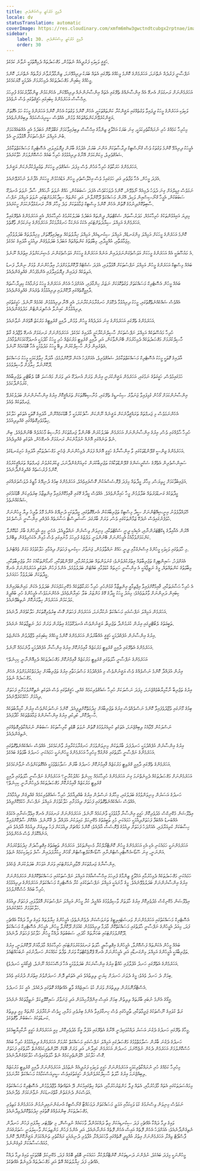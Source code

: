```yaml
---
title: ދާއިމީ މަރުކަޒީ އިސްކަންދެނި
locale: dv
statusTranslation: automatic
coverImage: https://res.cloudinary.com/xmfm6mhw3gwctndtcubgx2rptnae/image/upload/v1740468922/small_cover_tratado_de_psicologia_revolucionaria_a4c0dca4e0.webp
sidebar:
    label: 30. ދާއިމީ މަރުކަޒީ އިސްކަންދެނި
    order: 30
---
```

ހަޤީޤީ ވަކިވަކި ފަރުދީއެއް ނެތުމުން، މަޤްޞަދުތައް ދެމިއޮތުމަކީ ނުވާނެ ކަމެކެވެ.

ނަފްސާނީ ފަރުދެއް ނެތްނަމަ، އަހަރެމެންގެ ކޮންމެ މީހެއްގެ ތެރޭގައި އެތައް ބަޔަކު ދިރިއުޅޭނަމަ، ޒިންމާދާރުވާނެ ފަރާތެއް ނެތްނަމަ، ކޮންމެ މީހެއްގެ ކިބައިން މަޤްޞަދުތަކެއް ދެމިހުރުމަށް އެދުމަކީ މޮޔަކަމެކެވެ.

އަހަރެމެންނަށް ރަނގަޅަށް އެނގޭ އެއް އިންސާނެއްގެ ތެރޭގައި އެތައް އިންސާނުންނެއް ދިރިއުޅޭކަން، އެހެންކަމުން ޒިންމާދާރުކަމުގެ ފުރިހަމަ އިޙްސާސް އަހަރެމެންގެ ކިބައިގައި ޙަޤީޤަތުގައި ވެސް ނުވެއެވެ.

ވަކިވަކި އަހަރެންގެ މީހަކު ދީފައިވާ ވަގުތެއްގައި ޔަޤީންކުރާ ކަންތައްތަކަކީ، އެހެން ކޮންމެ ވަގުތަކު އެހެން ކޮންމެ އަހަރެންގެ މީހަކު ހަމަ އެގޮތަށް ޔަޤީންކުރެވޭނެކަންތައްތަކެއް ވުމުން، އެއްވެސް ސީރިއަސްކަމެއް ލިބިގެންނުވެއެވެ.

މިހުރިހާ ކަމެއްގެ ހުރި ނުރައްކާތެރިކަމަކީ، ގިނަ ބަޔަކު އަޚްލާޤީ ޒިންމާގެ އިޙްސާސް ލިބިފައިވާކަމަށް ގަބޫލުކޮށް އަބަދުމެ އެއީ އެއްބައެއްކަމަށް ބުނެ އަމިއްލަ ނަފްސުތަކަށް އޮޅުވާލަނީ އެވެ.

އެމީހަކު ދިރިއުޅޭ ކޮންމެ ވަގުތަކު ވެސް ގްނޯސްޓިކް ދިރާސާތަކަށް އަންނަ ބަޔަކު، އެދުމުގެ ބާރުން ފިޔޮވައިލައި، އެސޮޓެރިކް މަސައްކަތްތަކާމެދު ޝައުޤުވެރިވެ، މިކަންކަމަށް އޭނާގެ ދިރިއުޅުމުގެ ހުރިހާ ބައެއް ހުސްކޮށްލުމަށް ހުވާކުރެއެވެ.

އަހަރެމެންގެ ހަރަކާތުގެ ހުރިހާ އަޚުން ވެސް މިފަދަ ޝައުޤުވެރި މީހަކަށް ތަޢުރީފުކުރާނެކަން ޔަޤީނެވެ.

އެފަދަ މީހުން، އެހާ ވަފާތެރި އަދި ހަމަގައިމު ވެސް އިޚްލާސްތެރި މީހުން އަޑުއެހުމުން މީހަކަށް އުފާނުވެ ނުހުރެވޭނެއެވެ.

ނަމަވެސް އިޑިލްއަށް ގިނަ ދުވަހު ދެމިއެއް ނޯވެވޭނެ، ކޮންމެ ދުވަހަކުވެސް އެފަދަ ސަބަބަކުން، ޙައްޤު ނުވަތަ ނާޙައްޤު، ސާދާ ނުވަތަ އުނދަގޫ ސަބަބަކުން، އެމީހާ ގްނޯސިސްއިން ވަކިވެ، އޭރުން މަސައްކަތް ދޫކޮށްލާނެ، އަދި ކަންތައް ސީދާކުރުމަށްޓަކައި ނުވަތަ އަމިއްލަ ނަފްސު ސާބިތުކޮށްދިނުމުގެ ގޮތުން އެހެން ކޮންމެ މިސްޓިކް ޖަމާޢަތަކަށް ވަދެ މިހާރު އޭނާ ރަނގަޅުވާނެކަމަށް ހީކުރެއެވެ.

މިދިޔަ އައިއުޅުންތަކުގެ ހުރިހާކަމެއް، މަދަރުސާތައް، ސެކްޓްތައް، ދީންތައް އަބަދުމެ ބަދަލުކުރުމުގެ ހުރިހާކަމެއް، އެއީ އަހަރެމެންގެ އެތެރޭގައިވާ އަހަރެމެންގެ އަމިއްލަ ސިޔާދަތަށްޓަކައި އެކަކު އަނެކަކާ ހަނގުރާމަކުރާ އަހަރެމެންގެ ގިނަކަމުން ވާގޮތެވެ.

ކޮންމެ އަހަރެންގެ މީހަކަށް އަމިއްލަ މިންގަނޑެއް، އަމިއްލަ ސިކުނޑިއެއް، އަމިއްލަ ޚިޔާލުތަކެއް ލިބިފައިވާގޮތަށް، މިޚިޔާލުތައް ބަދަލުވުމާއި، މިޖަމާޢަތާއި، އުއްމީދާއި، މިބާވަތުގެ ކަންތައްތައް އަބަދުމެ ބަދަލުވެގެން ދިއުމަކީ އާދައިގެ ކަމެކެވެ.

އެ މައުޟޫޢަކީ އެއް އަހަރެންގެ މީހަކަށް އަވަސްވެގަންނަފަދައިން އަނެއް އަހަރެންގެ މީހަކަށް އަވަސްވެގަންނަ މެޝިނަކަށްވުރެ އިތުރެއް ނޫނެވެ.

ބައެއް މިސްޓިކް އަހަރެންގެ މީހުން އަމިއްލަ ނަފްސުތަކަށް އޮޅުވާލައި، އެފަދަ ސެކްޓެއް ދޫކޮށްލުމަށްފަހު، އިލާހުންނަށް ވުމަށް ނިންމާ، ފަނޑު އަލިތަކެއް ފަދައިން ފިޔޮވައިލާފައި އެންމެފަހުން ގެއްލިގެންދެއެވެ.

ބައެއް މީހުން އެސޮޓެރިކް މަސައްކަތަށް ވަގުތުކޮޅަކަށް ނަޒަރު ހިންގާފައި، އެއަށްފަހު އެހެން އަހަރެންގެ މީހަކު ވަނުމާއެކު މިދިރާސާތައް ދާއިމީގޮތެއްގައި ދޫކޮށްލައި ދިރިއުޅުމުގެ ތެރެއަށް ގެއްލިގެންދެއެވެ.

އެއްވެސް ޝައްކެއްނެތްގޮތުގައި، މީހަކު ދިރިއުޅުމާ ދެކޮޅަށް ހަނގުރާމަނުކުރާނަމަ، އެއީ އޭނާ ދިރިއުޅުމުން ކެއުމެއް ނޫނެވެ. ހަގީގަތުގައި ދިރިއުޅުމުން ކައިނުލާ އެސްޕިރަންޓުން މަދުވެގެންދެއެވެ.

އަހަރެމެންގެ ތެރޭގައި އަހަރެމެންގެ ގިނަ އަދަދެއްގެ މީހުން ވުމުން، ދާއިމީ ގްރެވިޓީގެ މަރުކަޒު އޮވެގެން ނުވާނެއެވެ.

ހުރިހާ މައުޟޫތަކެއް އަމިއްލަ ނަފްސުތަކަށް ހާސިލްނުކުރާކަމީ އާދައިގެ ކަމެކެވެ. އަހަރެމެންނަށް ރަނގަޅަށް އެނގޭ ވުޖޫދުގެ ގާތް ހާސިލްކުރުމަށް މަޤްޞަދުތަކެއް ދެމިހުރުމަށް ބޭނުންވާކަން، އަދި ދާއިމީ ގްރެވިޓީ މަރުކަޒެއް ހުރި މީހަކު ހޯދުމަކީ އުނދަގޫކަމަކަށްވުމާއެކު، އެތެރެއިން ފުން ހާސިލްކުރުން ލިބޭ މީހަކު މަދުވުމަކީ އެހާ ބޮޑުކަމެއް ނޫނެވެ.

އާދައިގެ ގޮތަކީ މީހަކު އެސޮޓެރިކް މަސައްކަތްތަކާމެދު ޝައުޤުވެރިވެ، އެއަށްފަހު އެކަން ދޫކޮށްލުމެވެ؛ އާދަޔާ ޚިލާފުކަމަކީ މީހަކު މަސައްކަތް ދޫކޮށްނުލާ ހިލާފަށް ވާސިލްވުމެވެ.

ހަމަގައިމުވެސް، ހަގީގަތުގެ ނަމުގައި، އަހަރެމެން ޔަޤީންކުރަނީ އިރުން ވަރަށް އުނދަގޫ އަދި ވަރަށް މައްސަލަ ބޮޑު ލެބޯޓްރީ ތަޖުރިބާއެއް ކުރަމުންދާކަމެވެ.

އިންސާނުންކަމަށް ގޯހުން ގުޅިފައިވާ ޖަނަވާރު ސިކުނޑީގެ ތެރޭގައި، މުނާސިބުގޮތަކަށް ތަރައްޤީކޮށް އިރުގެ އިންސާނުންނަށް ބަދަލުކުރެވޭ ޖަރމްތަކެއް ވެއެވެ.

އެހެންނަމަވެސް މި ޖަރމްތައް ތަރައްޤީވާނެކަން ޔަޤީނެއް ނޫންކަން ސާފުކުރުމަކީ މާ ބޮޑުކަމެއްނޫން، އާދައިގެ ގޮތަކީ އެތަކެތި ހަލާކުވެ ހިތާމަވެރިގޮތެއްގައި ގެއްލިދިއުމެވެ.

ހުރިހާ ޙާލެއްގައި ވެސް، އިރުގެ އިންސާނުންނަށް އަހަރެމެން ބަދަލުކުރަން ބޭނުންވާ ޖަރމްތަކަށް މުނާސިބު މާހައުލެއް ބޭނުންވެއެވެ. ބިން ނެތް ތަނެއްގައި އޮށެއް ނުފަޅާނެކަން ރަނގަޅަށް އެނގޭހެން، އެތަކެތި ގެއްލިދެއެވެ.

އަހަރެމެންގެ ޖިންސީ ގްލޭންޑްތަކުގައި ވާ އިންސާނާގެ ހަގީގީ އޮށެއް ފަޅަން ދެމިހުންނަން ޖެހެނީ މަގްސަދުތަކާއި އާދައިގެ ހަށިގަނޑެކެވެ.

ސައިންސްވެރިން އެތެރޭގެ ސެކްރީޝަންގެ ގްލޭންޑްތަކާއެކު ތަޖުރިބާކުރަން ކުރިއަށްގެންދާނަމަ، ޖިކުރުކުރެވުނު ޖަރމްތައް ތަރައްޤީކުރުމުގެ ކޮންމެ ފުރުސަތެއް ގެއްލިގެންދާނެއެވެ.

އަޖައިބުވާކަމަށް ހީވިޔަސް، މިހާރު މީދާތައް މިފަދަ ޕްރޮސެސްއަކުން ގޮސްފައިވެއެވެ، އަހަރެމެންގެ ބިމުގެ ދުނިޔޭގެ މާޒީގެ ދުވަސްވަރެއްގައި.

މީދާތަކުގެ ގަނޑުވަރުތައް ބަލާލުމުން މީހާ ހައިރާންވެއެވެ. އެއްވެސް މީދާގެ ގޭގައި ޤާއިމުކޮށްފައިވާ އިންތިޒާމު ބިރުވެރިކަން ބޮޑުކަމުގައި ޝައްކެއްނެތެވެ.

ހޭލައްވާލެވުނު އިނީޝިއޭޓުންނަށް ސީދާ މިސްޓިކް ތަޖުރިބާއަކުން އެނގޭގޮތުގައި، މީދާތަކަކީ ދުނިޔޭގެ އެންމެ މޮޅު ތާރީޚު ލިޔާ މީހުންނަށް ހުވަފެނުގައިވެސް ނުދެކޭ ޒަމާންތަކުގައި ވެސް، ވަރަށް ބާރުގަދަ ސޯޝަލިސްޓް ޙަޟާރަތެއް އުފެއްދި އިންސާނީ ނަސްލެކެވެ.

އޭރުން އެއާއިލާގެ ޑިކްޓޭޓަރުންނާއި، އެކިއެކި ދީނީ ސެކްޓްތަކާއި، މިނިވަން ވިސްނުން ނައްތާލީއެވެ، އެހެނީ މިއީ އެމީހުންގެ ބާރު ކުޑަކޮށްލާ ކަންކަމަށްވުމާއެކު އެމީހުންނަށް ބޭނުންވަނީ ލަފުޒުގެ ފުރިހަމަ މާނައިގައި ވެސް މުޅިން އެކަހެރިވެގެން ތިބޭށެވެ.

މި ހާލަތުގައި ވަކިވަކި މީހުންގެ އިސްނެގުމާއި ދީނީ ޙައްޤު ނައްތާލުމުން، ޖަނަވާރު ސިކުނޑި ފަހަތަށް ދިއުމާއި ހަލާކުވުމުގެ މަގަށް ވެއްޓުނެވެ.

އެއަށްފަހު، ސައިންޓިފިކް ތަޖުރިބާތައް އިތުރުކުރެވުނެވެ؛ ގުނަވަންތައް ބަދަލުކުރުމާއި، ގްލޭންޑްތަކާއި، ހޯރމޯންތަކާއެކު ކުރާ ތަޖުރިބާތަކާއި، މިބާވަތުގެ ކަންތައްތައް، މީގެ ނަތީޖާއަކީ އެ އިންސާނީ ހަށިތައް ކުޑަވުމާއި ބައްޓަން ބަދަލުވުމެވެ، އެންމެ ފަހުން އެތަކެތި އަހަރެމެންނަށް އެނގޭ މީދާތަކަށް ބަދަލުވުމާ ހަމައަށެވެ.

އެ ހުރިހާ ޙަޟާރަތަކާއި، ޤާއިމުކޮށްފައިވާ އިޖްތިމާޢީ އިންތިޒާމާ ގުޅުންހުރި ހުރިހާ ހަރަކާތްތަކެއް މެކޭނިކަލްއަކަށް ބަދަލުވެ އެކަން މައިންބަފައިންގެ ކިބައިން ދަރިންނަށް ވާރުތަވެއެވެ؛ މިއަދު މީހަކު މީދާގެ ގޭގެ މަންޒަރު ބަލާ ހައިރާންވެއެވެ، އެހެންނަމަވެސް އެމީހުންގެ ހުރި ބުއްދީގެ މަދުކަމުން އަހަރެމެން ހިތާމަނުކޮށް ނުތިބެވޭނެއެވެ.

އަހަރެމެން އަމިއްލަ ނަފްސުގައި މަސައްކަތް ނުކުރާނަމަ، އަހަރެމެން ފަހަތަށް ގޮސް ބިރުވެރިގޮތަކަށް ހަލާކުވެގެން ދާނެއެވެ.

ތަބީޢަތުގެ ލެބޯޓްރީގައި އިރުން ކުރަމުންދާ ތަޖުރިބާ، ޔަޤީނުންވެސް އުނދަގޫވުމުގެ އިތުރުން ވަރަށް މަދު ނަތީޖާތަކެއް ނެރެއެވެ.

އިރުގެ އިންސާނުން އުފެއްދުމަކީ ހަޤީޤީ އެއްބާރުލުން އަހަރެމެންގެ ކޮންމެ މީހެއްގެ ކިބައިގައި ވުޖޫދުވުން އެކަންޏެވެ.

އަހަރެމެންގެ އެތެރޭގައި ދާއިމީ ގްރެވިޓީ މަރުކަޒެއް ގާއިމުނުކޮށް އިރުގެ އިންސާނާ އުފެއްދުމަކީ ވާނެކަމެއް ނޫނެވެ.

އަހަރެމެންގެ ނަފްސާނީ ޙާލަތުގައި ގްރެވިޓީ މަރުކަޒެއް ޤާއިމްނުކޮށް މަޤްޞަދުތަކެއް ދެމިއޮންނާނީ ކިހިނެތް؟

އިރުން އުފައްދާ ކޮންމެ ނަސްލެއްގެ ވެސް ޔަޤީނުންވެސް މި އުފެއްދުމުގެ މަސްލަހަތާއި އިރުގެ ތަޖުރިބާއަށް ޚިދުމަތްކުރުމަށްވުރެ އެހެން މަޤްޞަދެއް ނެތެވެ.

އިރުގެ ތަޖުރިބާ ނާކާމިޔާބުވެއްޖެނަމަ، މިފަދަ ނަސްލަކަށް ހުރިހާ ޝައުޤުވެރިކަމެއް ގެއްލި، ޙަޤީޤަތުގައި ވެސް އެތަކެތި ނެތިކޮށްލުމަށާއި ފަހަތަށް ދިއުމަށް ހުކުމްކުރެވޭނެއެވެ.

ބިމުގެ މޫނުގައި ވުޖޫދުވެފައިވާ ކޮންމެ ނަސްލެއްވެސް އިރުގެ ތަޖުރިބާއަށް ޚިދުމަތްކޮށްދީފިއެވެ. ކޮންމެ ނަސްލަކުންވެސް އިރުން ކާމިޔާބުތަކެއް ހާސިލްކޮށް، ކުދިކުދި އިރުގެ އިންސާނުންގެ ޖަމާޢަތްތަކެއް ހޯދާފައެވެ.

ނަސްލަކުން މޭވާއެކު ލިބިއްޖެނަމަ، އެތަކެތި ކުރިއެރުވުމުގެ ގޮތުން ނުވަތަ ބޮޑެތި ކާރިސާތަކުގެ ސަބަބުން ނުރައްކާތެރިގޮތެއްގައި ނެތިގެންދެއެވެ.

އިރުގެ އިންސާނުން އުފެއްދުމަކީ ހަނދުފަދަ ބާރުތަކުން މިނިވަންވުމަށް ހަނގުރާމަކުރާއިރު ވާނެކަމެކެވެ. އެއްވެސް ޝައްކެއްނެތްގޮތުގައި އަހަރެމެންގެ ނަފްސާނީ ޙާލަތުގައި ގެންގުޅޭ މިހުރިހާ އަހަރެމެންގެ މީހުންނަކީ ހަމައެކަނި ހަނދުގެ ބާވަތުގެ ބައެކެވެ.

އަހަރެމެންގެ ތެރޭގައި ދާއިމީ ގްރެވިޓީ މަރުކަޒެއް ޤާއިމުނުކޮށް ހަނދުގެ ބާރުން ސަލާމަތްވުމަކީ އެއްގޮތަކަށްވެސް ނުވާނެކަމެކެވެ.

އަހަރެމެންނަށް މަޤްޞަދުތަކެއް ދެމިނެތްނަމަ ގިނަ އަހަރެމެންގެ ހުރިހާކަމެއް ކިހިނެތް ހައްލުކުރާނީ؟ އަހަރެމެންގެ ނަފްސާނީ ޙާލަތުގައި ދާއިމީ ގްރެވިޓީ މަރުކަޒެއް ޤާއިމުނުކޮށް މަޤްޞަދުތަކެއް ދެމިހުންނާނީ ކިހިނެތް؟

ހަނދުގެ އަސަރުން މިނިވަންވުމުގެ ބަދަލުގައި، މިހާރުގެ ނަސްލުން އިރުގެ ބުއްދިއާމެދު ހުރިހާ ޝައުޤުވެރިކަމެއް ގެއްލިގެން ދިއުމާއެކު، އެއްވެސް ޝައްކެއްނެތްގޮތުގައި ފަހަތަށް ދިއުމަށާއި ހަލާކުވުމަށް އަމިއްލަ ނަފްސަށް ހުކުމްކޮށްފިއެވެ.

އިވެލޫޝަން މެކޭނިކްސް މެދުވެރިކޮށް ހަގީގީ އިންސާނާ ފާޅުވުމަކީ ވާނެކަމެއް ނޫނެވެ. އަހަރެމެންނަށް ރަނގަޅަށް އެނގޭ އިވެލޫޝަނާއި އެކަމުގެ އެއްބަނޑު އެއްބަފާ ފަހަތަށްދިއުމަކީ ހަމައެކަނި މުޅި ތަބީޢަތުގެ މެކޭނިކަލް މައިލަކުނު އުފައްދާ ދެ ޤާނޫނެވެ. އެއްކޮށް ސާފުކޮށްފައިވާ ހިސާބަކަށް ކުރިއަރާފައި، އެއަށްފަހު ފަހަތަށް ދިއުމުގެ ޕްރޮސެސް އާދެއެވެ؛ ކޮންމެ މައްޗަށް ދިއުމަކަށް ފަހު ތިރިއަށް ދިއުމެއް އާދެއެވެ އަދި އަނެއްކޮޅަށް ވެސް އެހެންވެއެވެ.

އަހަރެމެންނަކީ ހަމައެކަނި އެކި އެކި އަހަރެމެންގެ މީހުން ކޮންޓްރޯލްކުރާ މެޝިންތަކެވެ. އަހަރެމެން ތަބީޢަތުގެ އިޤްތިޞާދަށް ޚިދުމަތްކުރަމުން އަންނަނީ، ގިނަ ސޫޑޯ-އެސޮޓެރިސްޓުންނާއި ސޫޑޯ-އޮކަލްޓިސްޓުން ގޯހުން ހީކުރާފަދައިން ސާފު ވަކިވަކިކަމެއް ނެތެވެ.

އިންސާނާގެ ޖަރމްތަކަށް މޭވާދިނުމަށްޓަކައި ވަރަށް އަވަހަށް ބަދަލުކުރަން ޖެހެއެވެ.

ހަމައެކަނި މަޤްޞަދުތަކެއް ދެމިހުރުމާއި އަޚްލާޤީ ޒިންމާގެ ފުރިހަމަ އިޙްސާސްއާއެކު އަމިއްލަ ނަފްސުތަކުގައި މަސައްކަތްކޮށްގެން އަހަރެމެންނަށް އިރުގެ އިންސާނުންނަށް ބަދަލުވެވޭނެއެވެ. މީގެ މާނައަކީ އަމިއްލަ ނަފްސުތަކުގައި ކުރާ އެސޮޓެރިކް މަސައްކަތަށް އަހަރެމެންގެ ދިރިއުޅުމުގެ ހުރިހާ ބައެއް ހުސްކޮށްލުމެވެ.

އިވެލޫޝަން މެކޭނިކްސް މެދުވެރިކޮށް އިރުގެ ހާލަތަށް ވާސިލްވުމުގެ އުއްމީދު ކުރާ މީހުން އަމިއްލަ ނަފްސުތަކަށް އޮޅުވާލައި، ފަހަތަށް ދިއުމުގެ ހަލާކުވުމަށް ހުކުމްކުރެއެވެ.

އެސޮޓެރިކް މަސައްކަތުގައި އަހަރެމެންނަށް ވަރސެޓައިލިޓީގެ ތަނަވަސްކަން ދެވެންނެތެވެ؛ އެމީހުންގެ ޚިޔާލުތައް ވައިގެ ދިމާ ދައްކާ އެއްޗެހި ފަދަ، މިއަދު އެމީހުންގެ ނަފްސާނީ ޙާލަތުގައި މަސައްކަތްކޮށް މާދަމާ ދިރިއުޅުމުން ކެއުމަށް ދޫކޮށްލާ މީހުން، އެމީހުން އެސޮޓެރިކް މަސައްކަތް ދޫކޮށްލުމަށްޓަކައި ބަހަނާތައް ހޯދައި، ސަބަބުތައް ދައްކާ މީހުން ހަލާކުވެ ފަހަތަށް ދާނެއެވެ.

ބައެއް މީހުން އެކަންތައް ފަސްކޮށްލާ، އެމީހުންގެ އިޤްތިޞާދީ ޙާލަތު ރަނގަޅުކުރުމަށްޓަކައި ހުރިހާކަމެއް މާދަމާއަށް ދޫކޮށްލަނީ، އިރުގެ ތަޖުރިބާއަކީ އެމީހުންގެ އަމިއްލަ މިންގަނޑާއި އަދި އެމީހުންނަށް އެނގޭ ޕްރޮޖެކްޓްތަކާ ވަރަށް ތަފާތު ކަމެއްކަން ހަނދާނުގައި ނުބަހައްޓައެވެ.

އަހަރެމެންގެ އެތެރޭގައި ހަނދު އުފުލާފައި ހުއްޓާ އިރުގެ އިންސާނަކަށް ބަދަލުވުމަކީ އެހާ ފަސޭހަކަމެއް ނޫނެވެ، (އީގޯއަކީ ހަނދެވެ).

ބިމަށް ދެ ހަނދު ވެއެވެ؛ މީގެ ދެވަނަ ހަނދަށް ކިޔަނީ ލިލިތުއެވެ އަދި އެތަކެތި ދޮން ހަނދަށްވުރެ އިތުރަށް ދުރުގައި ވެއެވެ.

އެސްޓްރޯނޮމަރުން ލިލިތުއަށް ވަރަށް ކުޑަ ސައިޒެއްގެ ވާތީ އެއްޗެއްގެ ގޮތުގައި ދެކެއެވެ. އެއީ ކަޅު ހަނދެވެ.

އީގޯގެ އެންމެ ނުބައި ބާރުތައް ލިލިތުން ބިމަށް އައިސް އިންފްރާހިއުމަން އަދި ޖަނަވާރު ސައިކޮލޮޖިކަލް ނަތީޖާތަކެއް ނެރެއެވެ.

ރަތް ކުލައިގެ ނޫސްތަކުގެ ޖަރީމާތަކާއި، ތާރީޚުގައި ވެސް ހިނގާފައިވާ އެންމެ ބިރުވެރި މަރާއި، ހީވެސް ނުކުރާފަދަ ކުށްތައް މިއީ ލިލިތުގެ ކަނޑުތަކުގެ ސަބަބުން ވާގޮތެކެވެ.

މީހާގެ ތެރޭގައި ހަނދުގެ ދެގުނަ އަސަރު ދައްކުވައިދެނީ އޭނާގެ އެތެރޭގައި އުފުލާ އީގޯ މެދުވެރިކޮށް، މިއީ އަހަރެމެންގެ ހަގީގީ ނާކާމިޔާބީއެކެވެ.

ހަނދުގެ ދެގުނަ ބާރުން ސަލާމަތްވުމުގެ މަޤްޞަދުގައި އަމިއްލަ ނަފްސުގައި މަސައްކަތް ކުރުމަށް އަހަރެމެންގެ ދިރިއުޅުމުގެ ހުރިހާ ބައެއް ހުސްކޮށްލުމަށް އަހަރެމެން ދެކެން ނުޖެހޭނަމަ، ހަނދުން އަހަރެމެން ކައިލާނެ، އަދި ވަރަށް ބޮޑަށް ހޭލުންތެރިކަމެއްނެތް ހާލަތުގައި ފަހަތަށް ގޮސް ހަލާކުވެ، ހޭލުންތެރިކަމެއް ނެތް ހާލަތުގައިވެސް ހަލާކުވެގެންދާނެއެވެ.

މިހުރިހާ ކަމެއްގެ ހުރި ނުރައްކާތެރިކަމަކީ އަހަރެމެންނަށް ހަގީގީ ވަކިވަކި ފަރުދީއެއް ނެތުމެވެ، އަހަރެމެންނަށް ދާއިމީ ގްރެވިޓީ މަރުކަޒެއް ލިބިއްޖެނަމަ އިރުގެ ހާލަތު ހާސިލްކުރެވެންދެން ހަގީގަތުގައިވެސް ސީރިއަސްކަމާއެކު މަސައްކަތް ކުރާނަމެވެ.

މިމައްސަލަތަކުގައި އެތައް މާފުހުރުމާއި، އެތައް ފިލާ މަންޒަރުހުރުމާއި، އެތައް ހިތްގައިމުކަން ދޭ އެތައްޗެއް ވުޖޫދުވުމުން، އެސޮޓެރިކް މަސައްކަތުގެ އަވަސްކަން ދެނެގަތުން ގާތްގަނޑަކަށް ނުވާނެކަމަށް ވެދާނެއެވެ.

ނަމަވެސް މިނިވަން ވިސްނުމުގެ ކުޑަ ވަކިކަމާއި އަމަލީ މަސައްކަތަށް ދަމަހައްޓާ ގްނޯސްޓިކް އުނގަންނައިދިނުމުން އަހަރެމެންގެ މަތިވެރި މަޤްޞަދުތަކަށް ބިންގަލެއްގެ ގޮތުގައި ޚިދުމަތްކޮށްދެވިދާނެއެވެ.

ވައިގެ ދިމާ ދައްކާ އެއްޗެހި ފަދަ ސިކުނޑިއަކަށް މިތާ ދައްކަމުންދާ ވާހަކައެއް ނުވިސްނޭ، މި ޗެޕްޓަރ ކިޔާފައި ފަހުން ހަނދާން ނެތިގެންދާނެއެވެ؛ އެއަށްފަހު އެހެން ފޮތެއް އައިސް އެހެން ފޮތެއް އަންނާނެއެވެ، އަދި އެންމެ ފަހުން މަންޒިލަކަށް ވާސިލުވަނީ ސުވަރުގެއަށް ޕާސްޕޯޓް ވިއްކާ، އަހަރެމެންނަށް އިތުރު އުއްމީދީ ގޮތެއްގައި ވާހަކަދައްކާ، އުފާވެރި ދުނިޔެއަކީ ރައްކާތެރި ތަނެއްކަމަށް ޔަޤީންކޮށްދޭ ކޮންމެ މުއައްސަސާއަކަށް ގުޅިގެންނެވެ.

މީހުންނަކީ މިފަދަ ބައެކެވެ، ނުފެންނަ ދަނޑިތަކުން ކޮންޓްރޯލްކުރާ ހަމައެކަނި ބޮޑެތި ބޮމެއް ފަދަ، މެކޭނިކަލް ބޮމްތަކަކީ ވައިގެ ދިމާ ދައްކާ އެއްޗެހި ފަދަ ޚިޔާލުތަކެއް އޮތް އަދި މަޤްޞަދުތައް ދެމިނެތް އެއްޗެކެވެ.

